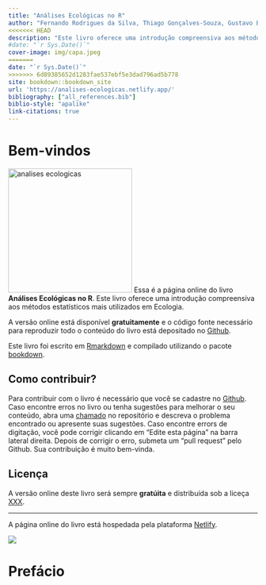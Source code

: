 ```yaml
--- 
title: "Análises Ecológicas no R"
author: "Fernando Rodrigues da Silva, Thiago Gonçalves-Souza, Gustavo Brant Paterno, Diogo Borges Provete, Maurício Humberto Vancine"
<<<<<<< HEAD
description: "Este livro oferece uma introdução compreensiva aos métodos estatísticos mais utilizados em Ecologia."
#date: "`r Sys.Date()`"
cover-image: img/capa.jpeg
=======
date: "`r Sys.Date()`"
>>>>>>> 6d89385652d1283fae537ebf5e3dad796ad5b778
site: bookdown::bookdown_site
url: 'https://analises-ecologicas.netlify.app/'
bibliography: ["all_references.bib"]
biblio-style: "apalike"
link-citations: true
---
```

# Bem-vindos {.unnumbered}

[![analises ecologicas](img/capa.jpeg){.cover width="250"}](https://analises-ecologicas.netlify.app/) Essa é a página online do livro **Análises Ecológicas no R**. Este livro oferece uma introdução compreensiva aos métodos estatísticos mais utilizados em Ecologia. 

A versão online está disponível **gratuitamente** e o código fonte necessário para reproduzir todo o conteúdo do livro está depositado no [Github](https://github.com/paternogbc/livro_aer). 


Este livro foi escrito em [Rmarkdown](https://rmarkdown.rstudio.com/) e compilado utilizando o pacote [bookdown](https://bookdown.org/). 

## Como contribuir? {.unnumbered}

Para contribuir com o livro é necessário que você se cadastre no [Github](https://github.com/).
Caso encontre erros no livro ou tenha sugestões para melhorar o seu conteúdo, abra uma [chamado](https://github.com/paternogbc/livro_aer/issues/new) no repositório e descreva o problema encontrado ou apresente suas sugestões. Caso encontre errors de digitação, você pode corrigir clicando em "Edite esta página" na barra lateral direita. Depois de corrigir o erro, submeta um "pull request" pelo Github. Sua contribuição é muito bem-vinda. 

## Licença {.unnumbered}

A versão online deste livro será sempre **gratúita** e distribuída sob a liceça [XXX]().

*** 

A página online do livro está hospedada pela plataforma [Netlify](https://www.netlify.com/).

<a href="https://www.netlify.com"><img src="https://www.netlify.com/img/global/badges/netlify-color-accent.svg"/></a>


\newpage

# Prefácio {-}

\newpage